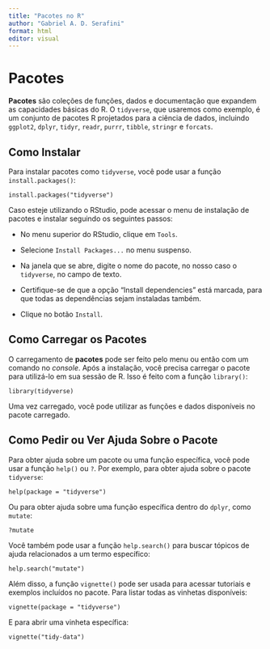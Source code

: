 ```yaml
---
title: "Pacotes no R"
author: "Gabriel A. D. Serafini"
format: html
editor: visual
---
```


# Pacotes

**Pacotes** são coleções de funções, dados e documentação que expandem as capacidades básicas do R. O `tidyverse`, que usaremos como exemplo, é um conjunto de pacotes R projetados para a ciência de dados, incluindo `ggplot2`, `dplyr`, `tidyr`, `readr`, `purrr`, `tibble`, `stringr` e `forcats`.

## Como Instalar

Para instalar pacotes como `tidyverse`, você pode usar a função `install.packages()`:

`install.packages("tidyverse")`

Caso esteje utilizando o RStudio, pode acessar o menu de instalação de pacotes e instalar seguindo os seguintes passos:

-   No menu superior do RStudio, clique em `Tools`.

-   Selecione `Install Packages...` no menu suspenso.

-   Na janela que se abre, digite o nome do pacote, no nosso caso o `tidyverse`, no campo de texto.

-   Certifique-se de que a opção "Install dependencies" está marcada, para que todas as dependências sejam instaladas também.

-   Clique no botão `Install`.

## Como Carregar os Pacotes

O carregamento de **pacotes** pode ser feito pelo menu ou então com um comando no *console*. Após a instalação, você precisa carregar o pacote para utilizá-lo em sua sessão de R. Isso é feito com a função `library()`:

`library(tidyverse)`

Uma vez carregado, você pode utilizar as funções e dados disponíveis no pacote carregado.

## Como Pedir ou Ver Ajuda Sobre o Pacote

Para obter ajuda sobre um pacote ou uma função específica, você pode usar a função `help()` ou `?`. Por exemplo, para obter ajuda sobre o pacote `tidyverse`:

`help(package = "tidyverse")`

Ou para obter ajuda sobre uma função específica dentro do `dplyr`, como `mutate`:

`?mutate`

Você também pode usar a função `help.search()` para buscar tópicos de ajuda relacionados a um termo específico:

`help.search("mutate")`

Além disso, a função `vignette()` pode ser usada para acessar tutoriais e exemplos incluídos no pacote. Para listar todas as vinhetas disponíveis:

`vignette(package = "tidyverse")`

E para abrir uma vinheta específica:

`vignette("tidy-data")`
